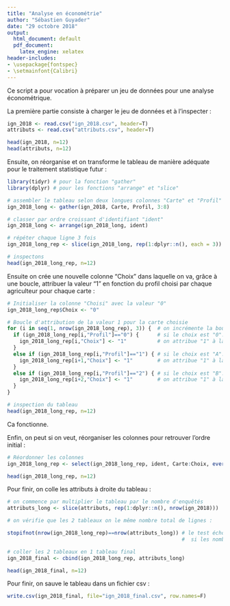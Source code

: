 ```yaml
---
title: "Analyse en économétrie"
author: "Sébastien Guyader"
date: "29 octobre 2018"
output:
  html_document: default
  pdf_document:
    latex_engine: xelatex
header-includes:
- \usepackage{fontspec}
- \setmainfont{Calibri}
---
```


Ce script a pour vocation à préparer un jeu de données pour une analyse économétrique. 

La première partie consiste à charger le jeu de données et à l'inspecter :

```r
ign_2018 <- read.csv("ign_2018.csv", header=T)
attributs <- read.csv("attributs.csv", header=T)

head(ign_2018, n=12)
head(attributs, n=12)
```

Ensuite, on réorganise et on transforme le tableau de manière adéquate pour le traitement statistique futur :

```r
library(tidyr) # pour la fonction "gather"
library(dplyr) # pour les fonctions "arrange" et "slice"

# assembler le tableau selon deux longues colonnes "Carte" et "Profil"
ign_2018_long <- gather(ign_2018, Carte, Profil, 3:8)

# classer par ordre croissant d'identifiant "ident"
ign_2018_long <- arrange(ign_2018_long, ident)

# répéter chaque ligne 3 fois
ign_2018_long_rep <- slice(ign_2018_long, rep(1:dplyr::n(), each = 3))

# inspectons
head(ign_2018_long_rep, n=12)
```


Ensuite on crée une nouvelle colonne "Choix" dans laquelle on va, grâce à une boucle, attribuer la valeur "1" en fonction du profil choisi par chaque agriculteur pour chaque carte :

```r
# Initialiser la colonne "Choisi" avec la valeur "0"
ign_2018_long_rep$Choix <- "0"

# Boucle d'attribution de la valeur 1 pour la carte choisie
for (i in seq(1, nrow(ign_2018_long_rep), 3)) {  # on incrémente la boucle de 3 en 3
  if (ign_2018_long_rep[i,"Profil"]=="0") {      # si le choix est "0"...
    ign_2018_long_rep[i,"Choix"] <- "1"          # on attribue "1" à la première ligne
  }
  else if (ign_2018_long_rep[i,"Profil"]=="1") { # si le choix est "A"...
    ign_2018_long_rep[i+1,"Choix"] <- "1"        # on attribue "1" à la deuxième ligne
  }
  else if (ign_2018_long_rep[i,"Profil"]=="2") { # si le choix est "B"...
    ign_2018_long_rep[i+2,"Choix"] <- "1"        # on attribue "1" à la troisième ligne
  }
}

# inspection du tableau
head(ign_2018_long_rep, n=12)
```

Ca fonctionne.

Enfin, on peut si on veut, réorganiser les colonnes pour retrouver l'ordre initial :

```r
# Réordonner les colonnes
ign_2018_long_rep <- select(ign_2018_long_rep, ident, Carte:Choix, everything())

head(ign_2018_long_rep, n=12)
```

Pour finir, on colle les attributs à droite du tableau :

```r
# on commence par multiplier le tableau par le nombre d'enquêtés 
attributs_long <- slice(attributs, rep(1:dplyr::n(), nrow(ign_2018)))

# on vérifie que les 2 tableaux on le même nombre total de lignes :

stopifnot(nrow(ign_2018_long_rep)==nrow(attributs_long)) # le test échoie avec une erreur
                                                         #  si les nombres de lignes diffèrent

# coller les 2 tableaux en 1 tableau final
ign_2018_final <- cbind(ign_2018_long_rep, attributs_long)

head(ign_2018_final, n=12)
```

Pour finir, on sauve le tableau dans un fichier csv :

```r
write.csv(ign_2018_final, file="ign_2018_final.csv", row.names=F)
```

